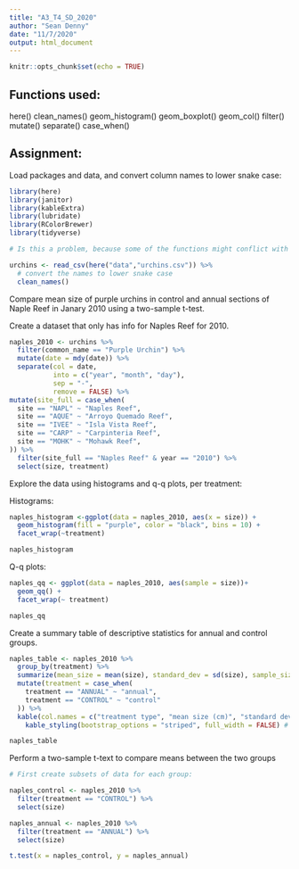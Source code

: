 ```yaml
---
title: "A3_T4_SD_2020"
author: "Sean Denny"
date: "11/7/2020"
output: html_document
---
```


```r
knitr::opts_chunk$set(echo = TRUE)
```

## Functions used:

here()
clean_names()
geom_histogram()
geom_boxplot()
geom_col()
filter()
mutate()
separate()
case_when()

## Assignment:

Load packages and data, and convert column names to lower snake case:

```r

library(here)
library(janitor)
library(kableExtra)
library(lubridate)
library(RColorBrewer)
library(tidyverse)

# Is this a problem, because some of the functions might conflict with each other? Are conflicting functions common across packages?

urchins <- read_csv(here("data","urchins.csv")) %>%
  # convert the names to lower snake case
  clean_names()
```

Compare mean size of purple urchins in control and annual sections of Naple Reef in Janary 2010 using a two-sample t-test.

Create a dataset that only has info for Naples Reef for 2010.

```r

naples_2010 <- urchins %>% 
  filter(common_name == "Purple Urchin") %>% 
  mutate(date = mdy(date)) %>% 
  separate(col = date,
           into = c("year", "month", "day"),
           sep = "-",
           remove = FALSE) %>%
mutate(site_full = case_when(
  site == "NAPL" ~ "Naples Reef",
  site == "AQUE" ~ "Arroyo Quemado Reef",
  site == "IVEE" ~ "Isla Vista Reef",
  site == "CARP" ~ "Carpinteria Reef",
  site == "MOHK" ~ "Mohawk Reef",
)) %>% 
  filter(site_full == "Naples Reef" & year == "2010") %>% 
  select(size, treatment)
```

Explore the data using histograms and q-q plots, per treatment:

Histograms:

```r
naples_histogram <-ggplot(data = naples_2010, aes(x = size)) +
  geom_histogram(fill = "purple", color = "black", bins = 10) +
  facet_wrap(~treatment)

naples_histogram
```

Q-q plots:

```r
naples_qq <- ggplot(data = naples_2010, aes(sample = size))+
  geom_qq() +
  facet_wrap(~ treatment)

naples_qq
```

Create a summary table of descriptive statistics for annual and control groups.

```r

naples_table <- naples_2010 %>% 
  group_by(treatment) %>% 
  summarize(mean_size = mean(size), standard_dev = sd(size), sample_size = n()) %>% 
  mutate(treatment = case_when(
    treatment == "ANNUAL" ~ "annual",
    treatment == "CONTROL" ~ "control"
  )) %>% 
  kable(col.names = c("treatment type", "mean size (cm)", "standard deviation (cm)", "sample size")) %>% 
    kable_styling(bootstrap_options = "striped", full_width = FALSE) # Could just erase bootstrap_option = "striped" to remove the gray alternating stripe.

naples_table

```

Perform a two-sample t-text to compare means between the two groups

```r

# First create subsets of data for each group:

naples_control <- naples_2010 %>% 
  filter(treatment == "CONTROL") %>% 
  select(size)

naples_annual <- naples_2010 %>% 
  filter(treatment == "ANNUAL") %>% 
  select(size)

t.test(x = naples_control, y = naples_annual)


```
